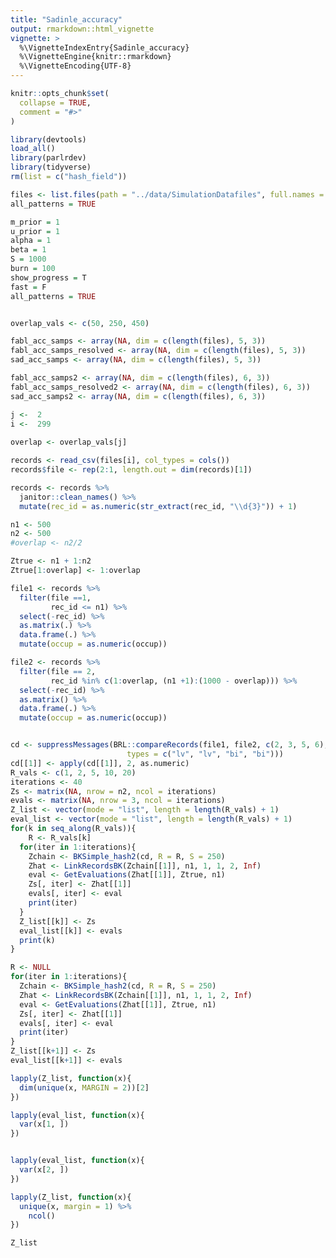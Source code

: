 ```yaml
---
title: "Sadinle_accuracy"
output: rmarkdown::html_vignette
vignette: >
  %\VignetteIndexEntry{Sadinle_accuracy}
  %\VignetteEngine{knitr::rmarkdown}
  %\VignetteEncoding{UTF-8}
---
```


```r
knitr::opts_chunk$set(
  collapse = TRUE,
  comment = "#>"
)
```

```r
library(devtools)
load_all()
library(parlrdev)
library(tidyverse)
rm(list = c("hash_field"))
```


```r
files <- list.files(path = "../data/SimulationDatafiles", full.names = T)
all_patterns = TRUE

m_prior = 1
u_prior = 1
alpha = 1
beta = 1
S = 1000
burn = 100
show_progress = T
fast = F
all_patterns = TRUE


overlap_vals <- c(50, 250, 450)

fabl_acc_samps <- array(NA, dim = c(length(files), 5, 3))
fabl_acc_samps_resolved <- array(NA, dim = c(length(files), 5, 3))
sad_acc_samps <- array(NA, dim = c(length(files), 5, 3))

fabl_acc_samps2 <- array(NA, dim = c(length(files), 6, 3))
fabl_acc_samps_resolved2 <- array(NA, dim = c(length(files), 6, 3))
sad_acc_samps2 <- array(NA, dim = c(length(files), 6, 3))

j <-  2
i <-  299
  
overlap <- overlap_vals[j]

records <- read_csv(files[i], col_types = cols())
records$file <- rep(2:1, length.out = dim(records)[1])

records <- records %>% 
  janitor::clean_names() %>% 
  mutate(rec_id = as.numeric(str_extract(rec_id, "\\d{3}")) + 1)

n1 <- 500
n2 <- 500
#overlap <- n2/2

Ztrue <- n1 + 1:n2
Ztrue[1:overlap] <- 1:overlap

file1 <- records %>% 
  filter(file ==1,
         rec_id <= n1) %>% 
  select(-rec_id) %>% 
  as.matrix(.) %>% 
  data.frame(.) %>% 
  mutate(occup = as.numeric(occup))

file2 <- records %>% 
  filter(file == 2,
         rec_id %in% c(1:overlap, (n1 +1):(1000 - overlap))) %>% 
  select(-rec_id) %>% 
  as.matrix() %>% 
  data.frame(.) %>% 
  mutate(occup = as.numeric(occup))


cd <- suppressMessages(BRL::compareRecords(file1, file2, c(2, 3, 5, 6), 
                          types = c("lv", "lv", "bi", "bi")))
cd[[1]] <- apply(cd[[1]], 2, as.numeric)
R_vals <- c(1, 2, 5, 10, 20)
iterations <- 40
Zs <- matrix(NA, nrow = n2, ncol = iterations)
evals <- matrix(NA, nrow = 3, ncol = iterations)
Z_list <- vector(mode = "list", length = length(R_vals) + 1)
eval_list <- vector(mode = "list", length = length(R_vals) + 1)
for(k in seq_along(R_vals)){
    R <- R_vals[k]
  for(iter in 1:iterations){
    Zchain <- BKSimple_hash2(cd, R = R, S = 250)
    Zhat <- LinkRecordsBK(Zchain[[1]], n1, 1, 1, 2, Inf)
    eval <- GetEvaluations(Zhat[[1]], Ztrue, n1)
    Zs[, iter] <- Zhat[[1]]
    evals[, iter] <- eval
    print(iter)
  }
  Z_list[[k]] <- Zs
  eval_list[[k]] <- evals
  print(k)
}

R <- NULL
for(iter in 1:iterations){
  Zchain <- BKSimple_hash2(cd, R = R, S = 250)
  Zhat <- LinkRecordsBK(Zchain[[1]], n1, 1, 1, 2, Inf)
  eval <- GetEvaluations(Zhat[[1]], Ztrue, n1)
  Zs[, iter] <- Zhat[[1]]
  evals[, iter] <- eval
  print(iter)
}
Z_list[[k+1]] <- Zs
eval_list[[k+1]] <- evals

lapply(Z_list, function(x){
  dim(unique(x, MARGIN = 2))[2]
})

lapply(eval_list, function(x){
  var(x[1, ])
})


lapply(eval_list, function(x){
  var(x[2, ])
})

```

```r
lapply(Z_list, function(x){
  unique(x, margin = 1) %>% 
    ncol()
})

Z_list
```

